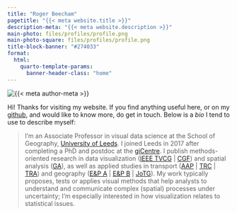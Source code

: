```yaml
---
title: "Roger Beecham"
pagetitle: "{{< meta website.title >}}"
description-meta: "{{< meta website.description >}}"
main-photo: files/profiles/profile.png
main-photo-square: files/profiles/profile.png
title-block-banner: "#274033"
format:
  html:
    quarto-template-params:
      banner-header-class: "home"
---
```


::: {.grid}

::: {.g-col-12 .g-col-sm-4}

```{=html}
<div class="grid" style="--bs-columns: 5; row-gap: 0;">
  <div class="g-col-1 g-col-sm-0"></div>
  <div class="g-col-3 g-col-sm-5">
    <picture>
      <source media="(max-width: 576px)" srcset="{{< meta main-photo-square >}}">
      <source media="(min-width: 576px)" srcset="{{< meta main-photo >}}">
      <img class="img-fluid" src="{{< meta main-photo >}}" alt="{{< meta author-meta >}}">
    </picture>
  </div>
  <div class="g-col-1 g-col-sm-0"></div>
</div>
```

:::

::: {.g-col-12 .g-col-sm-8}

Hi! Thanks for visiting my website. If you find anything useful here, or on my [github](https://github.com/rogerbeecham), and would like to know more, do get in touch. Below is a *bio* I tend to use to describe myself:

> I'm an Associate Professor in visual data science at the School of Geography, [University of Leeds](https://environment.leeds.ac.uk/geography/staff/1003/dr-roger-beecham). I joined Leeds in 2017 after completing a PhD and postdoc at the [giCentre](https://www.gicentre.net/). I publish methods-oriented research in data visualization ([IEEE TVCG](https://ieeexplore.ieee.org/xpl/RecentIssue.jsp?punumber=2945) | [CGF](https://onlinelibrary.wiley.com/journal/14678659)) and spatial analysis ([GA](https://onlinelibrary.wiley.com/journal/15384632)), as well as applied studies in transport ([AAP](https://www.sciencedirect.com/journal/accident-analysis-and-prevention) | [TRC](https://www.journals.elsevier.com/transportation-research-part-c-emerging-technologies) | [TRA](https://www.sciencedirect.com/journal/transportation-research-part-a-policy-and-practice)) and geography ([E&P A](https://journals.sagepub.com/home/epn) | [E&P B](https://journals.sagepub.com/toc/EPB/current) | [JoTG](https://www.sciencedirect.com/journal/journal-of-transport-geography)). My work typically proposes, tests or applies visual methods that help analysts to understand and communicate complex (spatial) processes under uncertainty; I'm especially interested in how visualization relates to statistical issues.

:::

:::
